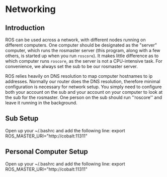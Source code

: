 # Networking

## Introduction
ROS can be used across a network, with different nodes running on different computers. One computer should be designated as the "server" computer, which runs the rosmaster server (this program, along with a few others, is started up when you run `roscore`). It makes little difference as to which computer runs `roscore`, as the server is not a CPU-intensive task. For convenience, we always set the sub to be our rosmaster server.

ROS relies heavily on DNS resolution to map computer hostnames to ip addresses. Normally our router does the DNS resolution, therefore minimal configuration is necessary for network setup. You simply need to configure both your account on the sub and your account on your computer to look at the sub for the rosmaster. One person on the sub should run ''roscore'' and leave it running in the background.

## Sub Setup
Open up your ~/.bashrc and add the following line:
  export ROS_MASTER_URI="http://cobalt:11311"
## Personal Computer Setup
Open up your ~/.bashrc and add the following line:
  export ROS_MASTER_URI="http://cobalt:11311"

